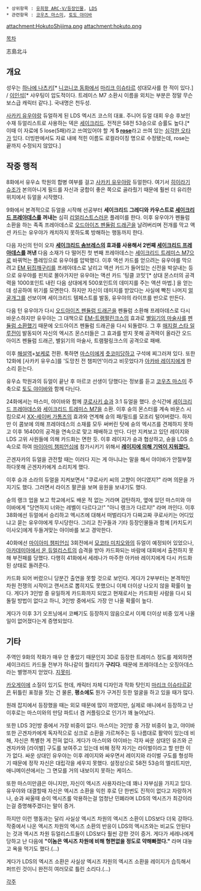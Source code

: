  * 상위항목 : [[유희왕 ARC-V/등장인물]], [[레오 코퍼레이션#s-2|LDS]]
 * 관련항목 : [[코우츠 마스미]], [[토도 야이바]]

attachment:HokutoShijima.png
attachment:hokuto.png

[[목차]]

志島北斗

== 개요 ==
성우는 [[하나에 나츠키]][* [[니코니코 동화]]에서 [[마리크 이슈타르]] 성대모사를 한 적이 있다.] / [[이인석]][* 샤우팅이 압도적이다. 트레미스 M7 소환시 이름을 외치는 부분은 정말 무슨 보스급 캐릭터 같다.]. 국내명은 천두성.

[[사카키 유우야]]랑 듀얼하게 된 LDS 엑시즈 코스의 대표. 주니어 듀얼 대회 우승 후보인 수재 듀얼리스트로 사용하는 덱은 [[세이크리드]]. 전적은 58전 53승으로 승률도 높다.[* 이때 이 자료에 5 lose(5패)라고 쓰여있어야 할 게 '''5 [[장미|rose]]'''라고 쓰여 있는 [[KONMAI|심각한 오타]]가 있다. 더빙판에서도 자료 내에 적힌 이름도 로컬라이징 명으로 수정됐는데, rose는 끝까지 수정되지 않았다.] 

== 작중 행적 ==
8화에서 유우쇼 학원의 합병 여부를 걸고 [[사카키 유우야]]랑 듀얼한다. 여기서 [[히이라기 슈조]]가 본의아니게 필드를 자신과 궁합이 좋은 쪽으로 골라줬기 때문에 훨씬 더 유리한 위치에서 듀얼을 시작했다.

9화에서 본격적으로 듀얼을 시작해 선공부터 '''세이크리드 그레디와 카우스트로 [[세이크리드 프레아데스]]를 꺼내는''' 심히 [[로튼|리얼리스트]]스러운 플레이를 한다. 이후 유우야가 펜듈럼 소환을 하는 족족 프레아데스로 [[오드아이즈 펜듈럼 드래곤]]을 날려버리며 전개를 막고 액션 카드는 유우야가 캐치하지 못하도록 방해하는 행동까지 한다.

다음 자신의 턴이 오자 '''[[세이크리드 솜브레스]]의 효과를 사용해서 2번째 [[세이크리드 프레아데스]]를 꺼낸''' 다음 소재가 다 떨어진 첫 번째 프레아데스는 [[세이크리드 트레미스 M7]]으로 바꿔먹는 플레잉으로 유우야를 압박했다. 이후 액션 카드를 얻으려는 유우야를 막으려고 [[EM|EM 뒤집깨구리]]를 프레아데스로 날리고 액션 카드가 들어있는 신전을 박살내는 등으로 유우야를 핀치로 몰아가지만 유우야는 액션 카드 '팅클 코밋'[* 상대 몬스터의 공격력을 1000포인트 내린 다음 상대에게 500포인트의 데미지를 주는 액션 마법.] 을 얻는 데 성공하여 위기를 모면한다. 하지만 자신이 데미지를 받았다는 사실에 빡친 나머지 [[얼굴개그]]를 선보이며 세이크리드 템페스트를 발동, 유우야의 라이프를 반으로 만든다.

다음 턴 유우야가 다시 [[오드아이즈 펜듈럼 드래곤]]을 펜듈럼 소환해 프레아데스로 다시 바운스하지만 유우야는 그 대책으로 [[EM|EM-트램펄린크스]]의 효과로 [[마술사(유희왕)|별읽기의 마술사]]를 [[펜듈럼 소환]]했기 때문에 오드아이즈 펜듈럼 드래곤을 다시 되돌렸다. 그 후 [[매지컬 스타 일루전]]이 발동되어 자신의 엑시즈 몬스터들은 그 효과를 받지 못해 공격력이 올라간 오드아이즈 펜듈럼 드래곤, 별읽기의 마술사, 트램펄링크스의 공격으로 패배.

이후 [[해설역]]+[[보케]]로 전환. 툭하면 [[코우츠 마스미|마스미]]에게 [[츳코미]]당하고 구석에 찌그러져 있다. 또한 12화에 [사카키 유우쇼]를 '도망친 전 챔피언'이라고 비웃었다가 [[아카바 레이지]]에게 한 소리 듣는다. 

유우쇼 학원과의 듀얼이 끝난 후 마르코 선생이 당했다는 정보를 듣고 [[코우츠 마스미]] 주축으로 [[토도 야이바]]와 함께 다닌다.

24화에서는 마스미, 야이바와 함께 [[쿠로사키 슌(유희왕)|쿠로사키 슌]]과 3:1 듀얼을 했다. 순식간에 [[세이크리드 프레아데스]]와 [[세이크리드 트레미스 M7]]을 소환. 이후 슌의 몬스터를 계속 바운스 시킴으로서 [[XX-세이버 가톰즈]]의 효과와 연계해 슌의 패/필드를 모조리 털어버렸다. 하지만 이 콤보에 의해 프레아데스의 소재를 모두 써버린 탓에 슌의 엑시즈를 견제하지 못하고 이후 16400의 공격을 연속으로 맞고 패배하고 만다. 다만 지켜보고 있던 레이지와 LDS 고위 사원들에 의해 카드화는 면한 듯. 이후 레이지가 슌과 협상하고, 슌을 LDS 소속으로 하여 [[마이아미 챔피언십]]에 참가시키기 위해서 '''[[기억 조작|레이지에 의해 기억이 지워졌다.]]'''

곤겐자카의 듀얼을 관전할 때는 이러다 지는 게 아니냐는 말을 해서 야이바가 안절부절 하다못해 곤겐자카에게 소리치게 했다.

이후 슌과 소라의 듀얼을 지켜보면서 "쿠로사키 씨의 고향이 어디였지?" 라며 의문을 가지기도 했다. 그러면서 라이즈 팔콘을 보며 응원을 보내기도 했다.

슌의 랭크 업을 보고 학교에서도 배운 적 없는 거라며 감탄하자, 옆에 있던 마스미와 야이바에게 "당연하지 너와는 레벨이 다르다고!" "아니 랭크가 다르지!" 라며 까인다. 이후 38화에선 듀얼에서 승리하고 엑시즈에 대해서 떠벌리다가 다짜고짜 쿠로사키는 어디있냐고 묻는 유우야에게 무시당한다. 그리고 친구들과 기타 등장인물들과 함께 [카치도키 이사오]에게 두들겨맞는 야이바를 보고 경악한다.

40화에선 [[마이아미 챔피언십]] 3회전에서 [[모코타 미치오]]와의 듀얼이 예정되어 있었으나, [[세레나(유희왕)|아카데미아에서 온 듀얼리스트]]의 습격을 받아 카드화되는 바람에 대회에서 출전하지 못해 부전패를 당했다. 다행히 41화에서 세레나가 마주한 아카바 레이지에게 다시 카드화 된 상태로 돌려준다. 

카드화 되어 버렸으니 당분간 출연을 못할 것으로 보인다. 게다가 2부부터는 본격적인 차원 전쟁의 시작이고 랜서즈로 뽑히지도 못했으니 이제 더이상 나오지 않을 확률이 높다. 게다가 3인방 중 유일하게 카드화까지 되었고 현재로서는 카드화된 사람을 다시 되돌릴 방법이 없다고 하니, 3인방 중에서도 가장 안 나올 확률이 높다.

게다가 이후 3기 오프닝에서 코빼기도 등장하지 않음으로서 이제 더이상 비중 있게 나올 일이 없어졌다는게 증명되었다.

== 기타 ==
주역인 9화의 작화가 매우 안 좋았기 때문인지 3D로 등장한 트레미스 정도를 제외하면 세이크리드 카드들 전부가 하나같이 퀄리티가 '''구리다'''. 때문에 프레아데스는 오징아데스라는 별명까지 얻었다. [[지못미]].

[[카오게이]]에 소질이 있기도 한데, 캐릭터 자체 디자인과 작화 탓인지 [[마리크 이슈타르]]같은 뒤틀린 표정을 짓는 건 물론, '''평소에도''' 뭔가 구겨진 듯한 얼굴을 하고 있을 때가 많다. 

원래 잡지에서 등장했을 때는 외모 때문에 많이 까였지만, 실제로 애니에서 등장하고 난 이후로는 마스미와의 만담 파트너 겸 커플링으로 인기가 꽤 늘어났다. 

또한 LDS 3인방 중에서 가장 비중이 없다. 마스미는 3인방 중 가장 비중이 높고, 야이바 또한 곤겐자카에게 독자적으로 싱크로 소환을 가르쳐주는 등 나름대로 활약이 있는데 비해, 자신은 특별한 게 전혀 없다. 게다가 마스미와 야이바는 각자 싸운 상대인 유즈와 곤겐자카와 [라이벌] 구도를 보여주고 있는데 비해 정작 자기는 라이벌이라고 할 만한 이가 없다. 싸운 상대인 유우야는 이후 레이지와 싸우면서 레이지와 라이벌 구도를 형성하기 때문에 정작 자신은 대립각을 세우지 못했다. 설정상으로 58전 53승의 엘리트지만, 애니메이션에서는 그 면모를 거의 내보이지 못하는 케이스.

또한 마스미만큼은 아니지만, 자신이 엑시즈 사용자라는데 꽤나 자부심을 가지고 있다. 유우야와 대결할때 자신은 엑시즈 소환을 익힌 후로 단 한번도 진적이 없다고 자랑하거나, 슌과 싸울때 슌이 엑시즈를 악용하는걸 엄청난 민폐라며 LDS의 엑시즈가 최강이라는걸 증명해주겠다는 말이 증거.

하지만 이런 행동과는 달리 사실상 엑시즈 차원의 엑시즈 소환이 LDS보다 더욱 강하다. 작중에서 나온 엑시즈 차원의 엑시즈 소환의 반응이 LDS의 엑시즈와는 비교도 안된다는 것과 엑시즈 차원 듀얼리스트들이 LDS보다 훨씬 강한 것이 증거. 게다가 세레나에게 당하고 난 다음에 '''"이놈은 엑시즈 차원에 비해 형편없을 정도로 약해빠졌다."''' 라며 대놓고 욕을 먹기도 했다.(…)

게다가 LDS의 엑시즈 소환은 사실상 엑시즈 차원의 엑시즈 소환을 레이지가 습득해서 퍼뜨린 것이니 완전히 여러모로 틀린 소리다.(…) 

[[각주]]
